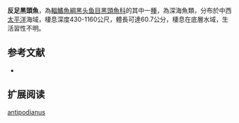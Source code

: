 {{Speciesbox
| name = 反足黑頭魚
| status = NE
| status_system = IUCN3.1
| genus = Alepocephalus
| species = antipodianus
| authority = [[Parrott|Parrott]], 1948
| synonyms = *''Bathytroctes antipodiana'',Parrott, 1948
*''Bathytroctes antipodianus'',Parrott, 1948
}}

'''反足黑頭魚'''，為[[輻鰭魚綱|輻鰭魚綱]][[黑头鱼目|黑头鱼目]][[黑頭魚科|黑頭魚科]]的其中一[[種|種]]，為深海魚類，分布於中西[[太平洋|太平洋]]海域，棲息深度430-1160公尺，體長可達60.7公分，棲息在底層水域，生活習性不明。

==参考文献==
*{{FishBase_species|genus=Alepocephalus|species=antipodianus|year=2015|month=8}}

== 扩展阅读 ==
{{refbegin}}
{{wikispecies-inline|Alepocephalus antipodianus|反足黑頭魚}}
{{refend}}
{{Taxonbar|from=Q2624872}}

[[Category:黑頭魚屬|antipodianus]]
